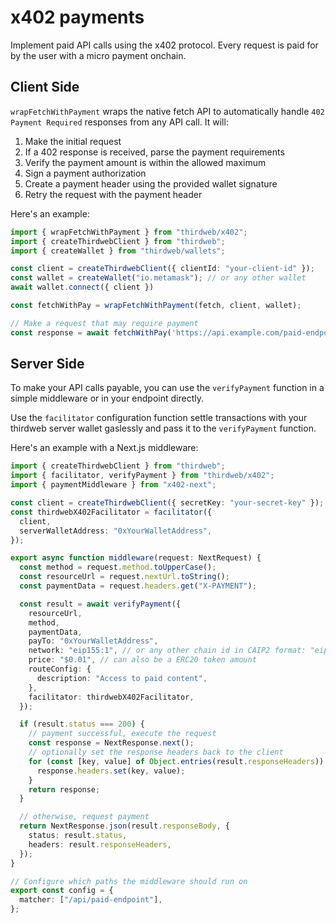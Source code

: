 
# x402 payments

Implement paid API calls using the x402 protocol. Every request is paid for by the user with a micro payment onchain.

<ArticleIconCard
  title="x402 Playground"
  description="Try out a x402 payment in our live playground"
  icon={ReactIcon}
  href="https://playground.thirdweb.com/payments/x402"
/>

## Client Side

`wrapFetchWithPayment` wraps the native fetch API to automatically handle `402 Payment Required` responses from any API call. It will:
1. Make the initial request
2. If a 402 response is received, parse the payment requirements
3. Verify the payment amount is within the allowed maximum
4. Sign a payment authorization 
5. Create a payment header using the provided wallet signature
6. Retry the request with the payment header

Here's an example:

```typescript
import { wrapFetchWithPayment } from "thirdweb/x402";
import { createThirdwebClient } from "thirdweb";
import { createWallet } from "thirdweb/wallets";

const client = createThirdwebClient({ clientId: "your-client-id" });
const wallet = createWallet("io.metamask"); // or any other wallet
await wallet.connect({ client })

const fetchWithPay = wrapFetchWithPayment(fetch, client, wallet);

// Make a request that may require payment
const response = await fetchWithPay('https://api.example.com/paid-endpoint');
```

## Server Side

To make your API calls payable, you can use the `verifyPayment` function in a simple middleware or in your endpoint directly.

Use the `facilitator` configuration function settle transactions with your thirdweb server wallet gaslessly and pass it to the `verifyPayment` function.

Here's an example with a Next.js middleware:

```typescript
import { createThirdwebClient } from "thirdweb";
import { facilitator, verifyPayment } from "thirdweb/x402";
import { paymentMiddleware } from "x402-next";

const client = createThirdwebClient({ secretKey: "your-secret-key" });
const thirdwebX402Facilitator = facilitator({
  client,
  serverWalletAddress: "0xYourWalletAddress",
});

export async function middleware(request: NextRequest) {
  const method = request.method.toUpperCase();
  const resourceUrl = request.nextUrl.toString();
  const paymentData = request.headers.get("X-PAYMENT");

  const result = await verifyPayment({
    resourceUrl,
    method,
    paymentData,
    payTo: "0xYourWalletAddress",
    network: "eip155:1", // or any other chain id in CAIP2 format: "eip155:<chain_id>"
    price: "$0.01", // can also be a ERC20 token amount
    routeConfig: {
      description: "Access to paid content",
    },
    facilitator: thirdwebX402Facilitator,
  });

  if (result.status === 200) {
    // payment successful, execute the request
    const response = NextResponse.next();
    // optionally set the response headers back to the client
    for (const [key, value] of Object.entries(result.responseHeaders)) {
      response.headers.set(key, value);
    }
    return response;
  }

  // otherwise, request payment
  return NextResponse.json(result.responseBody, {
    status: result.status,
    headers: result.responseHeaders,
  });
}

// Configure which paths the middleware should run on
export const config = {
  matcher: ["/api/paid-endpoint"],
};
```
